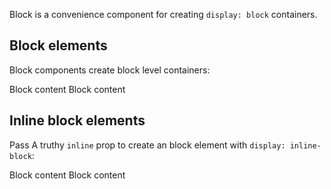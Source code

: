 
<Meta title='Components/Block' component={Block} />

<DocsTitle title='Block' />

Block is a convenience component for creating `display: block` containers.

<ArgsTable of={Block} />

## Block elements

Block components create block level containers:

<div>
  <Block border>Block content</Block>
  <Block border>Block content</Block>
</div>

## Inline block elements

Pass A truthy `inline` prop to create an block element with `display: inline-block`:

<div>
  <Block inline border>
    Block content
  </Block>
  <Block inline border>
    Block content
  </Block>
</div>
